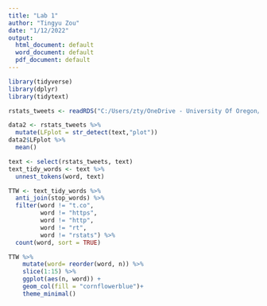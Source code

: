 ---
title: "Lab 1"
author: "Tingyu Zou"
date: "1/12/2022"
output:
  html_document: default
  word_document: default
  pdf_document: default
---
```{r}
library(tidyverse)
library(dplyr)
library(tidytext)
```

```{r data}
rstats_tweets <- readRDS("C:/Users/zty/OneDrive - University Of Oregon/Desktop/coursework/EDLD 652 data visualization/EDLD652 class/course repo/c2-dataviz-2022/data/rstats_tweets.rds")
```


```{r Look-for-“plot”}
data2 <- rstats_tweets %>%
  mutate(LFplot = str_detect(text,"plot")) 
data2$LFplot %>% 
  mean()
```



```{r }
text <- select(rstats_tweets, text)
text_tidy_words <- text %>% 
  unnest_tokens(word, text)

```


```{r}
TTW <- text_tidy_words %>% 
  anti_join(stop_words) %>%
  filter(word != "t.co",
         word != "https",
         word != "http",
         word != "rt", 
         word != "rstats") %>% 
  count(word, sort = TRUE) 
```


```{r}
TTW %>% 
    mutate(word= reorder(word, n)) %>%
    slice(1:15) %>% 
    ggplot(aes(n, word)) +
    geom_col(fill = "cornflowerblue")+
    theme_minimal()

```

